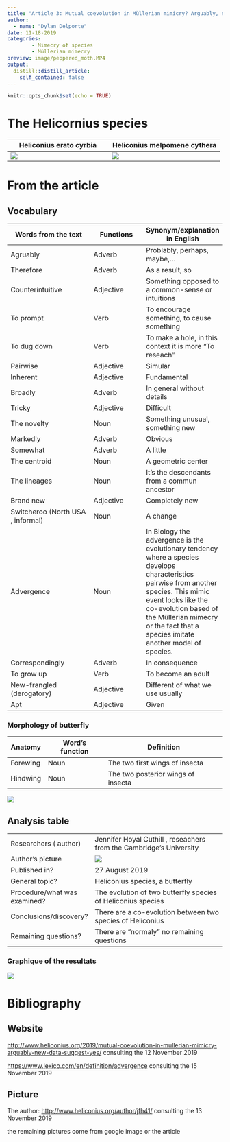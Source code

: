 ```yaml
---
title: "Article 3: Mutual coevolution in Müllerian mimicry? Arguably, new data suggest yes "  
author:
  - name: "Dylan Delporte"
date: 11-18-2019
categories:
        - Mimecry of species
        - Müllerian mimecry
preview: image/peppered_moth.MP4
output:
  distill::distill_article:
    self_contained: false
---
```


```r
knitr::opts_chunk$set(echo = TRUE)
```

# The Helicornius species

| Heliconius erato cyrbia | Heliconius melpomene cythera |
|-----------------------------|--------------------------------|
|![](images/Heliconius erato cyrbia.jpg)|![](images/Heliconius melpomene cythera.jpg)|

# From the article

## Vocabulary 

| Words from the text | Functions   |  Synonym/explanation in English |
| ------------------- | ------------|------------- |
| Agruably | Adverb | Problably, perhaps, maybe,...    |
| Therefore | Adverb | As a result, so |
| Counterintuitive | Adjective | Something opposed to a common-sense or intuitions |
| To prompt |Verb | To encourage something, to cause something |
| To dug down | Verb | To make a hole, in this context it is more  "To reseach" |
| Pairwise | Adjective | Simular |
| Inherent | Adjective | Fundamental |
| Broadly | Adverb | In general without details |
| Tricky | Adjective | Difficult |
| The novelty | Noun | Something unusual, something new |
| Markedly | Adverb | Obvious |
| Somewhat | Adverb | A little |
| The centroid | Noun | A geometric center |
| The lineages | Noun | It's the descendants from a commun  ancestor |
| Brand new | Adjective | Completely new |
| Switcheroo (North USA , informal) | Noun | A change |
| Advergence | Noun | In Biology the advergence is the evolutionary tendency where a species develops characteristics pairwise from another species. This mimic event looks like the co-evolution based of the Müllerian mimecry or the fact that a species imitate another model of species.
| Correspondingly | Adverb | In consequence |
| To grow up | Verb | To become an adult |
| New-frangled (derogatory)| Adjective | Different of what we use usually |
| Apt | Adjective | Given |

### Morphology of butterfly

| Anatomy | Word's function | Definition |
|--------------------|--------------------|---------------------|
| Forewing | Noun | The two first wings of insecta |
| Hindwing | Noun | The two posterior wings of insecta|
![](images/morphology of butterfly.jpg)

## Analysis table 

|                              |                                                                     |
| ---------------------------- | ------------------------------------------------------------------- |
| Researchers ( author)                | Jennifer Hoyal Cuthill , reseachers from the Cambridge's University |
| Author's picture   | ![](images/Jen hoyal culthill.jpg)|
| Published in?               | 27 August 2019 |
| General topic?              | Heliconius species, a butterfly |
| Procedure/what was examined? |The evolution of two butterfly species of  Heliconius species |
| Conclusions/discovery?       | There are a co-evolution between two species of Heliconius |
| Remaining questions?         | There are "normaly" no remaining questions |

### Graphique of the resultats

![](images/chart.jpg)


# Bibliography

## Website

<http://www.heliconius.org/2019/mutual-coevolution-in-mullerian-mimicry-arguably-new-data-suggest-yes/>
consulting the 12 November 2019

<https://www.lexico.com/en/definition/advergence>
consulting the 15 November 2019

## Picture

The author: 
<http://www.heliconius.org/author/jfh41/>
consulting the 13 November 2019

the remaining pictures come from google image or the article
